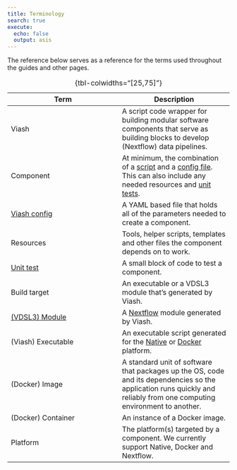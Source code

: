 ```yaml
---
title: Terminology
search: true
execute:
  echo: false
  output: asis
---
```


The reference below serves as a reference for the terms used throughout the guides and other pages.  

| Term | Description |
|----|----|
|   Viash   |     A script code wrapper for building modular software components that serve as building blocks to develop (Nextflow) data pipelines.         |
|    Component  |     At minimum, the combination of a [script](/guide/component/languages.html) and a [config file](/reference/config/index.html). This can also include any needed resources and [unit tests](/guide/component/unit-testing.html).          |
|    [Viash config](/reference/config/index.html)   |       A YAML based file that holds all of the parameters needed to create a component.      |
|    Resources |       Tools, helper scripts, templates and other files the component depends on to work.     |
|    [Unit test](/guide/component/unit-testing.html) |       A small block of code to test a component.    |
|    Build target |       An executable or a VDSL3 module that's generated by Viash.    |
|    [(VDSL3) Module](/guide/building-block/nextflow/building-running.html) |       A [Nextflow](https://www.nextflow.io/) module generated by Viash.    |
|    (Viash) Executable |       An executable script generated for the [Native](/guide/building-block/native-building-running.html) or [Docker](/guide/building-block/docker/building-running.html) platform.    |
|    (Docker) Image |       A standard unit of software that packages up the OS, code and its dependencies so the application runs quickly and reliably from one computing environment to another.     |
|    (Docker) Container |       An instance of a Docker image.     |
|    Platform |      The platform(s) targeted by a component. We currently support Native, Docker and Nextflow.     |
: {tbl-colwidths="[25,75]"}